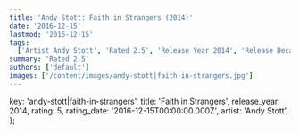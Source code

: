 ```yaml
---
title: 'Andy Stott: Faith in Strangers (2014)'
date: '2016-12-15'
lastmod: '2016-12-15'
tags:
  ['Artist Andy Stott', 'Rated 2.5', 'Release Year 2014', 'Release Decade 2010']
summary: 'Rated 2.5'
authors: ['default']
images: ['/content/images/andy-stott|faith-in-strangers.jpg']
---
```


  key: 'andy-stott|faith-in-strangers',
  title: 'Faith in Strangers',
  release_year: 2014,
  rating: 5,
  rating_date: '2016-12-15T00:00:00.000Z',
  artist: 'Andy Stott',
};

<MusicRating data={data} />
